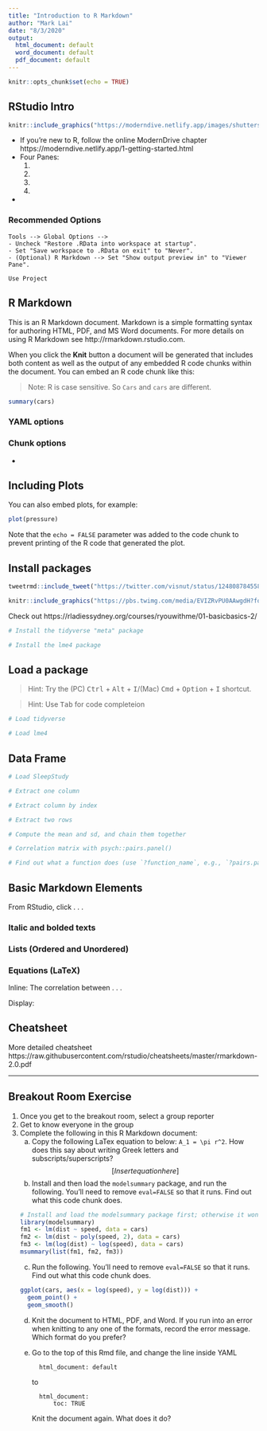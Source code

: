 ```yaml
---
title: "Introduction to R Markdown"
author: "Mark Lai"
date: "8/3/2020"
output:
  html_document: default
  word_document: default
  pdf_document: default
---
```


```r
knitr::opts_chunk$set(echo = TRUE)
```

## RStudio Intro

```r
knitr::include_graphics("https://moderndive.netlify.app/images/shutterstock/R_vs_RStudio_1.png")
```


<!-- ![](https://moderndive.netlify.app/images/shutterstock/R_vs_RStudio_1.png) -->

- If you're new to R, follow the online ModernDrive chapter https://moderndive.netlify.app/1-getting-started.html
- Four Panes:
    1.  
    2. 
    3. 
    4. 
- 

### Recommended Options

```
Tools --> Global Options --> 
- Uncheck "Restore .RData into workspace at startup".
- Set "Save workspace to .RData on exit" to "Never".  
- (Optional) R Markdown --> Set "Show output preview in" to "Viewer Pane".

Use Project
```

## R Markdown

This is an R Markdown document. Markdown is a simple formatting syntax for authoring HTML, PDF, and MS Word documents. For more details on using R Markdown see http://rmarkdown.rstudio.com.

When you click the **Knit** button a document will be generated that includes both content as well as the output of any embedded R code chunks within the document. You can embed an R code chunk like this:

> Note: R is case sensitive. So `Cars` and `cars` are different. 

```r
summary(cars)
```

### YAML options

### Chunk options

- 

## Including Plots

You can also embed plots, for example:

```r
plot(pressure)
```

Note that the `echo = FALSE` parameter was added to the code chunk to prevent printing of the R code that generated the plot.

## Install packages

```r
tweetrmd::include_tweet("https://twitter.com/visnut/status/1248087845589274624")
```

```r
knitr::include_graphics("https://pbs.twimg.com/media/EVIZRvPU0AAwgdH?format=jpg")
```

<!-- ![](https://pbs.twimg.com/media/EVIZRvPU0AAwgdH?format=jpg) -->

Check out https://rladiessydney.org/courses/ryouwithme/01-basicbasics-2/

```r
# Install the tidyverse "meta" package

# Install the lme4 package

```

## Load a package

> Hint: Try the (PC) <kbd>Ctrl</kbd> + <kbd>Alt</kbd> + <kbd>I</kbd>/(Mac) <kbd>Cmd</kbd> + <kbd>Option</kbd> + <kbd>I</kbd> shortcut. 

> Hint: Use <kbd>Tab</kbd> for code completeion

```r
# Load tidyverse

# Load lme4

```

## Data Frame

```r
# Load SleepStudy

# Extract one column

# Extract column by index

# Extract two rows

# Compute the mean and sd, and chain them together

# Correlation matrix with psych::pairs.panel()

# Find out what a function does (use `?function_name`, e.g., `?pairs.panel`)

```

## Basic Markdown Elements

From RStudio, click . . . 

### Italic and bolded texts

### Lists (Ordered and Unordered)

### Equations (LaTeX)

Inline: The correlation between . . . 

Display: 

## Cheatsheet

More detailed cheatsheet https://raw.githubusercontent.com/rstudio/cheatsheets/master/rmarkdown-2.0.pdf

***

## Breakout Room Exercise

1. Once you get to the breakout room, select a group reporter
2. Get to know everyone in the group
3. Complete the following in this R Markdown document:
    a. Copy the following LaTex equation to below: `A_1 = \pi r^2`. How does this say about writing Greek letters and subscripts/superscripts?
        $$[Insert equation here]$$
    b. Install and then load the `modelsummary` package, and run the following. You'll need to remove `eval=FALSE` so that it runs. Find out what this code chunk does.
```r
# Install and load the modelsummary package first; otherwise it won't run
library(modelsummary)
fm1 <- lm(dist ~ speed, data = cars)
fm2 <- lm(dist ~ poly(speed, 2), data = cars)
fm3 <- lm(log(dist) ~ log(speed), data = cars)
msummary(list(fm1, fm2, fm3))
```
    c. Run the following. You'll need to remove `eval=FALSE` so that it runs. Find out what this code chunk does.
```r
ggplot(cars, aes(x = log(speed), y = log(dist))) + 
  geom_point() + 
  geom_smooth()
```
    d. Knit the document to HTML, PDF, and Word. If you run into an error when
    knitting to any one of the formats, record the error message. Which format
    do you prefer?
    e. Go to the top of this Rmd file, and change the line inside YAML
    
        ```
          html_document: default
        ```
        
        to
        
        ```
          html_document: 
              toc: TRUE
        ```
        
        Knit the document again. What does it do?
        